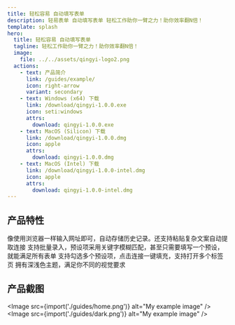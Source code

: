 ```yaml
---
title: 轻松容易 自动填写表单
description: 轻易表单 自动填写表单 轻松工作助你一臂之力！助你效率翻N倍！
template: splash
hero:
  title: 轻松容易 自动填写表单
  tagline: 轻松工作助你一臂之力！助你效率翻N倍！
  image:
    file: ../../assets/qingyi-logo2.png
  actions:
    - text: 产品简介
      link: /guides/example/
      icon: right-arrow
      variant: secondary
    - text: Windows (x64) 下载
      link: /download/qingyi-1.0.0.exe
      icon: seti:windows
      attrs:
        download: qingyi-1.0.0.exe
    - text: MacOS (Silicon) 下载
      link: /download/qingyi-1.0.0.dmg
      icon: apple
      attrs:
        download: qingyi-1.0.0.dmg
    - text: MacOS (Intel) 下载
      link: /download/qingyi-1.0.0-intel.dmg
      icon: apple
      attrs:
        download: qingyi-1.0.0-intel.dmg
---
```



## 产品特性

<CardGrid stagger>
  <Card title="简单易用" icon="pencil">
    像使用浏览器一样输入网址即可，自动存储历史记录。还支持粘贴复杂文案自动提取连接
  </Card>
	<Card title="预设简单" icon="seti:config">
		支持批量录入，预设项采用关键字模糊匹配，甚至只需要填写一个预设，就能满足所有表单
	</Card>
	<Card title="快速填充" icon="rocket">
		支持勾选多个预设项，点击连接一键填充，支持打开多个标签页
	</Card>
  <Card title="界面精美" icon="starlight">
    拥有深浅色主题，满足你不同的视觉要求
  </Card>
</CardGrid>

## 产品截图
<Image src={import('./guides/home.png')} alt="My example image" />
<Image src={import('./guides/dark.png')} alt="My example image" />
